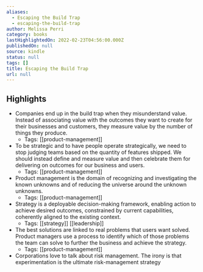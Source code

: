 ```yaml
---
aliases:
  - Escaping the Build Trap
  - escaping-the-build-trap
author: Melissa Perri
category: books
lastHighlightedOn: 2022-02-23T04:56:00.000Z
publishedOn: null
source: kindle
status: null
tags: []
title: Escaping the Build Trap
url: null
---
```

## Highlights

- Companies end up in the build trap when they misunderstand value. Instead of associating value with the outcomes they want to create for their businesses and customers, they measure value by the number of things they produce.
    - Tags: [[product-management]]
- To be strategic and to have people operate strategically, we need to stop judging teams based on the quantity of features shipped. We should instead define and measure value and then celebrate them for delivering on outcomes for our business and users.
    - Tags: [[product-management]]
- Product management is the domain of recognizing and investigating the known unknowns and of reducing the universe around the unknown unknowns.
    - Tags: [[product-management]]
- Strategy is a deployable decision-making framework, enabling action to achieve desired outcomes, constrained by current capabilities, coherently aligned to the existing context.
    - Tags: [[strategy]] [[leadership]]
- The best solutions are linked to real problems that users want solved. Product managers use a process to identify which of those problems the team can solve to further the business and achieve the strategy.
    - Tags: [[product-management]]
- Corporations love to talk about risk management. The irony is that experimentation is the ultimate risk-management strategy
